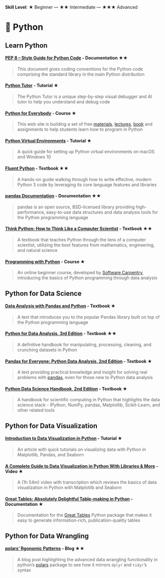 **Skill Level**: ★ Beginner --- ★★ Intermediate --- ★★★ Advanced

# 🐍 Python

## Learn Python {#learn-python}

#### [**PEP 8 -- Style Guide for Python Code**](https://peps.python.org/pep-0008/) **- Documentation** ★★

> This document gives coding conventions for the Python code comprising the standard library in the main Python distribution

#### [**Python Tutor**](https://pythontutor.com/python-compiler.html#mode=edit) **- Tutorial** ★

> The Python Tutor is a unique step-by-step visual debugger and AI tutor to help you understand and debug code

#### [**Python for Everybody**](https://www.py4e.com/) **- Course ★**

> This web site is building a set of free [materials](https://www.py4e.com/lessons), [lectures](https://www.youtube.com/watch?v=UjeNA_JtXME&list=PLlRFEj9H3Oj7Bp8-DfGpfAfDBiblRfl5p&index=1), [book](https://www.py4e.com/book.php) and assignments to help students learn how to program in Python

#### [**Python Virtual Environments**](https://si506.org/guides/python_virtual_env/) **- Tutorial** ★

> A quick guide for setting up Python virtual environments on macOS and Windows 10

#### [**Fluent Python**](https://learning.oreilly.com/library/view/fluent-python-2nd/9781492056348/) **- Textbook** ★★

> A hands-on guide walking through how to write effective, modern Python 3 code by leveraging its core language features and libraries

#### [**pandas Documentation**](https://pandas.pydata.org/docs/) **- Documentation** ★★

> pandas is an open source, BSD-licensed library providing high-performance, easy-to-use data structures and data analysis tools for the Python programming language

#### [**Think Python: How to Think Like a Computer Scientist**](https://greenteapress.com/thinkpython2/thinkpython2.pdf) **- Textbook** ★★

> A textbook that teaches Python through the lens of a computer scientist, utilizing the best features from mathematics, engineering, and natural science

#### [**Programming with Python**](https://swcarpentry.github.io/python-novice-inflammation/) **- Course** ★

> An online beginner course, developed by [Software Carpentry](https://software-carpentry.org/about/), introducing the basics of Python programming through data analysis

## Python for Data Science {#py-datasci}

#### [**Data Analysis with Pandas and Python**](https://learning.oreilly.com/videos/data-analysis-with/9781788622394/) **- Textbook** ★

> A text that introduces you to the popular Pandas library built on top of the Python programming language

#### [**Python for Data Analysis, 3rd Edition**](https://learning.oreilly.com/library/view/python-for-data/9781098104023/) **- Textbook** ★★

> A definitive handbook for manipulating, processing, cleaning, and crunching datasets in Python

#### [**Pandas for Everyone: Python Data Analysis, 2nd Edition**](https://learning.oreilly.com/library/view/pandas-for-everyone/9780137891146/) **- Textbook** ★

> A text providing practical knowledge and insight for solving real problems with [pandas](https://pandas.pydata.org/docs/), even for those new to Python data analysis

#### [**Python Data Science Handbook, 2nd Edition**](https://learning.oreilly.com/library/view/python-data-science/9781098121211/) **- Textbook** ★

> A handbook for scientific computing in Python that highlights the data science stack - IPython, NumPy, pandas, Matplotlib, Scikit-Learn, and other related tools

## Python for Data Visualization

#### [**Introduction to Data Visualization in Python**](https://gilberttanner.com/blog/introduction-to-data-visualization-inpython/) **- Tutorial** ★

> An article with quick tutorials on visualizing data with Python in Matplotlib, Pandas, and Seaborn

#### [**A Complete Guide to Data Visualization in Python With Libraries & More**](https://www.simplilearn.com/tutorials/python-tutorial/data-visualization-in-python) **- Video** ★

> A (1h 54m) video with transcription which reviews the basics of data visualization in Python with Matplotlib and Seaborn

#### [Great Tables: Absolutely Delightful Table-making in Python](https://posit-dev.github.io/great-tables/articles/intro.html) **- Documentation** ★

> Documentation for the [Great Tables](https://posit-dev.github.io/great-tables/get-started/) Python package that makes it easy to generate information-rich, publication-quality tables

## Python for Data Wrangling

#### [**polars' Rgonomic Patterns**](https://www.emilyriederer.com/post/py-rgo-polars/) **- Blog ★★**

> A blog post highlighting the advanced data wrangling functionality in python's [polars](https://docs.pola.rs/user-guide/) package to see how it mirrors `dplyr` and `tidyr`'s syntax
